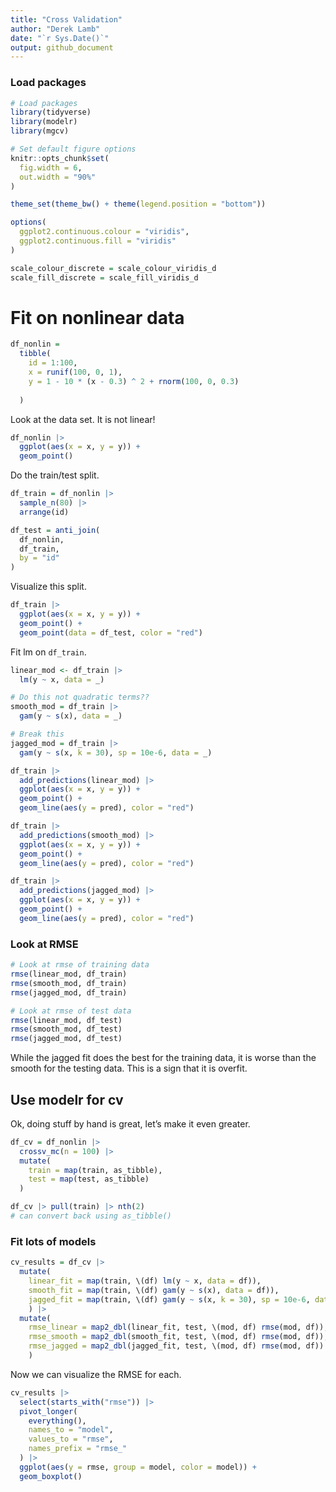 ```yaml
---
title: "Cross Validation"
author: "Derek Lamb"
date: "`r Sys.Date()`"
output: github_document
---
```

### Load packages
```r
# Load packages
library(tidyverse)
library(modelr)
library(mgcv)

# Set default figure options
knitr::opts_chunk$set(
  fig.width = 6,
  out.width = "90%"
)

theme_set(theme_bw() + theme(legend.position = "bottom"))

options(
  ggplot2.continuous.colour = "viridis",
  ggplot2.continuous.fill = "viridis"
)

scale_colour_discrete = scale_colour_viridis_d
scale_fill_discrete = scale_fill_viridis_d
```

# Fit on nonlinear data
```r
df_nonlin = 
  tibble(
    id = 1:100,
    x = runif(100, 0, 1),
    y = 1 - 10 * (x - 0.3) ^ 2 + rnorm(100, 0, 0.3)
    
  )
```

Look at the data set. It is not linear!
```r
df_nonlin |> 
  ggplot(aes(x = x, y = y)) + 
  geom_point()
```

Do the train/test split.

```r
df_train = df_nonlin |> 
  sample_n(80) |> 
  arrange(id)

df_test = anti_join(
  df_nonlin,
  df_train,
  by = "id"
)
```

Visualize this split.
```r
df_train |> 
  ggplot(aes(x = x, y = y)) +
  geom_point() +
  geom_point(data = df_test, color = "red")
```

Fit lm on `df_train`.
```r
linear_mod <- df_train |> 
  lm(y ~ x, data = _)

# Do this not quadratic terms??
smooth_mod = df_train |> 
  gam(y ~ s(x), data = _)

# Break this
jagged_mod = df_train |> 
  gam(y ~ s(x, k = 30), sp = 10e-6, data = _)
```

```r
df_train |> 
  add_predictions(linear_mod) |> 
  ggplot(aes(x = x, y = y)) +
  geom_point() + 
  geom_line(aes(y = pred), color = "red")
```

```r
df_train |> 
  add_predictions(smooth_mod) |> 
  ggplot(aes(x = x, y = y)) +
  geom_point() + 
  geom_line(aes(y = pred), color = "red")
```

```r
df_train |> 
  add_predictions(jagged_mod) |> 
  ggplot(aes(x = x, y = y)) +
  geom_point() + 
  geom_line(aes(y = pred), color = "red")
```

### Look at RMSE
```r
# Look at rmse of training data
rmse(linear_mod, df_train)
rmse(smooth_mod, df_train)
rmse(jagged_mod, df_train)

# Look at rmse of test data
rmse(linear_mod, df_test)
rmse(smooth_mod, df_test)
rmse(jagged_mod, df_test)

```

While the jagged fit does the best for the training data, it is worse than the smooth for the testing data. This is a sign that it is overfit.

## Use modelr for cv
Ok, doing stuff by hand is great, let's make it even greater.

```r
df_cv = df_nonlin |> 
  crossv_mc(n = 100) |> 
  mutate(
    train = map(train, as_tibble),
    test = map(test, as_tibble)
  )

df_cv |> pull(train) |> nth(2)
# can convert back using as_tibble()
```

### Fit lots of models
```r
cv_results = df_cv |> 
  mutate(
    linear_fit = map(train, \(df) lm(y ~ x, data = df)),
    smooth_fit = map(train, \(df) gam(y ~ s(x), data = df)),
    jagged_fit = map(train, \(df) gam(y ~ s(x, k = 30), sp = 10e-6, data = df))
    ) |> 
  mutate(
    rmse_linear = map2_dbl(linear_fit, test, \(mod, df) rmse(mod, df)),
    rmse_smooth = map2_dbl(smooth_fit, test, \(mod, df) rmse(mod, df)),
    rmse_jagged = map2_dbl(jagged_fit, test, \(mod, df) rmse(mod, df))
    ) 
```

Now we can visualize the RMSE for each.

```r
cv_results |> 
  select(starts_with("rmse")) |> 
  pivot_longer(
    everything(),
    names_to = "model",
    values_to = "rmse",
    names_prefix = "rmse_"
  ) |> 
  ggplot(aes(y = rmse, group = model, color = model)) +
  geom_boxplot()
  
```

